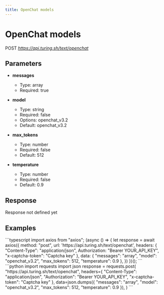 ```yaml
---
title: OpenChat models
---
```


# OpenChat models
POST *https://api.turing.sh/text/openchat*

## Parameters


- **messages**
  - Type: array
  - Required: true

- **model**
  - Type: string
  - Required: false
  - Options: openchat_v3.2
  - Default: openchat_v3.2

- **max_tokens**
  - Type: number
  - Required: false
  - Default: 512

- **temperature**
  - Type: number
  - Required: false
  - Default: 0.9

## Response

<Error>Response not defined yet</Error>


## Examples

<CodeGroup title="OpenChat models example">
  ```typescript
  import axios from "axios";
  (async () => {
    let response = await axios({
      method: "post",
      url: 'https://api.turing.sh/text/openchat',
      headers: {
        "Content-Type": "application/json",
        Authorization: "Bearer YOUR_API_KEY",
        "x-captcha-token": "Captcha key"
      },
      data: {
  "messages": "array",
  "model": "openchat_v3.2",
  "max_tokens": 512,
  "temperature": 0.9
},
    })
  })();
  ```
  ```python
  import requests
  import json
  response = requests.post(
    "https://api.turing.sh/text/openchat",
    headers={
      "Content-Type": "application/json",
      "Authorization": "Bearer YOUR_API_KEY",
      "x-captcha-token": "Captcha key"
    },
    data=json.dumps({
  "messages": "array",
  "model": "openchat_v3.2",
  "max_tokens": 512,
  "temperature": 0.9
}),
  )
  ```
</CodeGroup>